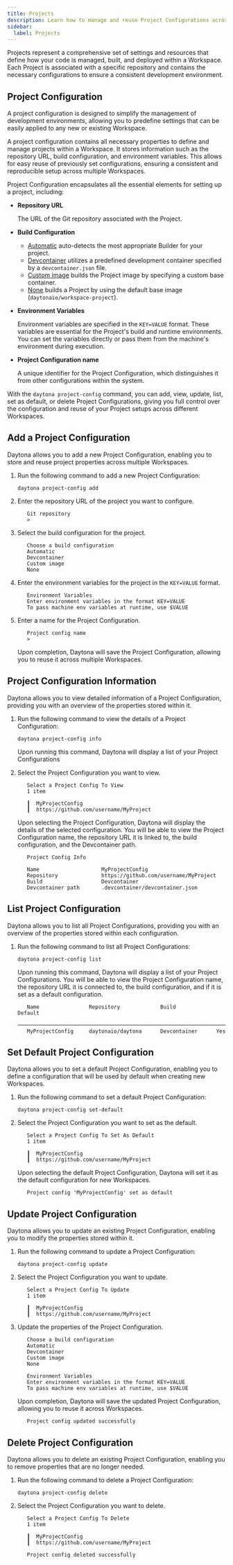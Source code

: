 ```yaml
---
title: Projects
description: Learn how to manage and reuse Project Configurations across multiple Workspaces.
sidebar:
  label: Projects
---
```



Projects represent a comprehensive set of settings and resources that define how your code is managed, built, and deployed within a Workspace. Each Project is associated with a specific repository and contains the necessary configurations to ensure a consistent development environment.

## Project Configuration

A project configuration is designed to simplify the management of development environments, allowing you to predefine settings that can be easily applied to any new or existing Workspace.

A project configuration contains all necessary properties to define and manage projects within a Workspace. It stores information such as the repository URL, build configuration, and environment variables. This allows for easy reuse of previously set configurations, ensuring a consistent and reproducible setup across multiple Workspaces.

Project Configuration encapsulates all the essential elements for setting up a project, including:

- **Repository URL**

   The URL of the Git repository associated with the Project.

- **Build Configuration**

  - [Automatic](/usage/builders#automatic-builder) auto-detects the most appropriate Builder for your project.
  - [Devcontainer](/usage/builders#dev-container-builder) utilizes a predefined development container specified by a `devcontainer.json` file.
  - [Custom image](/usage/builders#custom-image-builder) builds the Project image by specifying a custom base container.
  - [None](/usage/builders#none) builds a Project by using the default base image (`daytonaio/workspace-project`).

- **Environment Variables**

   Environment variables are specified in the `KEY=VALUE` format. These variables are essential for the Project's build and runtime environments. You can set the variables directly or pass them from the machine's environment during execution.

- **Project Configuration name**

   A unique identifier for the Project Configuration, which distinguishes it from other configurations within the system.

With the `daytona project-config` command, you can add, view, update, list, set as default, or delete Project Configurations, giving you full control over the configuration and reuse of your Project setups across different Workspaces.

## Add a Project Configuration

Daytona allows you to add a new Project Configuration, enabling you to store and reuse project properties across multiple Workspaces.

1. Run the following command to add a new Project Configuration:

   ```shell
   daytona project-config add
   ```

2. Enter the repository URL of the project you want to configure.

   ```text
      Git repository
      >
   ```

3. Select the build configuration for the project.

   ```text
      Choose a build configuration
      Automatic
      Devcontainer
      Custom image
      None
   ```

4. Enter the environment variables for the project in the `KEY=VALUE` format.

   ```text
      Environment Variables
      Enter environment variables in the format KEY=VALUE
      To pass machine env variables at runtime, use $VALUE
   ```

5. Enter a name for the Project Configuration.

   ```text
      Project config name
      >
   ```

   Upon completion, Daytona will save the Project Configuration, allowing you to reuse it across multiple Workspaces.

## Project Configuration Information

Daytona allows you to view detailed information of a Project Configuration, providing you with an overview of the properties stored within it.

1. Run the following command to view the details of a Project Configuration:

   ```shell
   daytona project-config info
   ```

   Upon running this command, Daytona will display a list of your Project Configurations

2. Select the Project Configuration you want to view.

   ```text
      Select a Project Config To View
      1 item

      ┃  MyProjectConfig
      ┃  https://github.com/username/MyProject
   ```

   Upon selecting the Project Configuration, Daytona will display the details of the selected configuration. You will be able to view the Project Configuration name, the repository URL it is linked to, the build configuration, and the Devcontainer path.

   ```text
      Project Config Info

      Name                    MyProjectConfig
      Repository              https://github.com/username/MyProject
      Build                   Devcontainer
      Devcontainer path       .devcontainer/devcontainer.json
   ```

## List Project Configuration

Daytona allows you to list all Project Configurations, providing you with an overview of the properties stored within each configuration.

1. Run the following command to list all Project Configurations:

   ```shell
   daytona project-config list
   ```

   Upon running this command, Daytona will display a list of your Project Configurations. You will be able to view the Project Configuration name, the repository URL it is connected to, the build configuration, and if it is set as a default configuration.

   ```text
      Name                Repository             Build             Default
      ─────────────────────────────────────────────────────────────────────
      MyProjectConfig     daytonaio/daytona      Devcontainer      Yes
   ```

## Set Default Project Configuration

Daytona allows you to set a default Project Configuration, enabling you to define a configuration that will be used by default when creating new Workspaces.

1. Run the following command to set a default Project Configuration:

   ```shell
   daytona project-config set-default
   ```

2. Select the Project Configuration you want to set as the default.

   ```text
      Select a Project Config To Set As Default
      1 item

      ┃  MyProjectConfig
      ┃  https://github.com/username/MyProject
   ```

   Upon selecting the default Project Configuration, Daytona will set it as the default configuration for new Workspaces.

   ```text
      Project config 'MyProjectConfig' set as default
   ```

## Update Project Configuration

Daytona allows you to update an existing Project Configuration, enabling you to modify the properties stored within it.

1. Run the following command to update a Project Configuration:

   ```shell
   daytona project-config update
   ```

2. Select the Project Configuration you want to update.

   ```text
      Select a Project Config To Update
      1 item

      ┃  MyProjectConfig
      ┃  https://github.com/username/MyProject
   ```

3. Update the properties of the Project Configuration.

   ```text
      Choose a build configuration
      Automatic
      Devcontainer
      Custom image
      None
   ```

   ```text
      Environment Variables
      Enter environment variables in the format KEY=VALUE
      To pass machine env variables at runtime, use $VALUE
   ```

   Upon completion, Daytona will save the updated Project Configuration, allowing you to reuse it across Workspaces.

   ```text
      Project config updated successfully
   ```

## Delete Project Configuration

Daytona allows you to delete an existing Project Configuration, enabling you to remove properties that are no longer needed.

1. Run the following command to delete a Project Configuration:

   ```shell
   daytona project-config delete
   ```

2. Select the Project Configuration you want to delete.

   ```text
      Select a Project Config To Delete
      1 item

      ┃  MyProjectConfig
      ┃  https://github.com/username/MyProject
   ```

   ```text
      Project config deleted successfully
   ```
